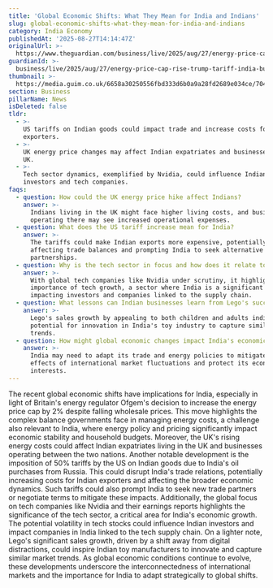 ```yaml
---
title: 'Global Economic Shifts: What They Mean for India and Indians'
slug: global-economic-shifts-what-they-mean-for-india-and-indians
category: India Economy
publishedAt: '2025-08-27T14:14:47Z'
originalUrl: >-
  https://www.theguardian.com/business/live/2025/aug/27/energy-price-cap-rise-trump-tariff-india-business-live-news
guardianId: >-
  business/live/2025/aug/27/energy-price-cap-rise-trump-tariff-india-business-live-news
thumbnail: >-
  https://media.guim.co.uk/6658a30250556fbd333d6b0a9a28fd2689e034ce/704_0_2796_2238/500.jpg
section: Business
pillarName: News
isDeleted: false
tldr:
  - >-
    US tariffs on Indian goods could impact trade and increase costs for Indian
    exporters.
  - >-
    UK energy price changes may affect Indian expatriates and businesses in the
    UK.
  - >-
    Tech sector dynamics, exemplified by Nvidia, could influence Indian
    investors and tech companies.
faqs:
  - question: How could the UK energy price hike affect Indians?
    answer: >-
      Indians living in the UK might face higher living costs, and businesses
      operating there may see increased operational expenses.
  - question: What does the US tariff increase mean for India?
    answer: >-
      The tariffs could make Indian exports more expensive, potentially
      affecting trade balances and prompting India to seek alternative trade
      partnerships.
  - question: Why is the tech sector in focus and how does it relate to India?
    answer: >-
      With global tech companies like Nvidia under scrutiny, it highlights the
      importance of tech growth, a sector where India is a significant player,
      impacting investors and companies linked to the supply chain.
  - question: What lessons can Indian businesses learn from Lego's success?
    answer: >-
      Lego's sales growth by appealing to both children and adults indicates the
      potential for innovation in India's toy industry to capture similar market
      trends.
  - question: How might global economic changes impact India's economic policy?
    answer: >-
      India may need to adapt its trade and energy policies to mitigate the
      effects of international market fluctuations and protect its economic
      interests.
---
```

The recent global economic shifts have implications for India, especially in light of Britain's energy regulator Ofgem's decision to increase the energy price cap by 2% despite falling wholesale prices. This move highlights the complex balance governments face in managing energy costs, a challenge also relevant to India, where energy policy and pricing significantly impact economic stability and household budgets. Moreover, the UK's rising energy costs could affect Indian expatriates living in the UK and businesses operating between the two nations. Another notable development is the imposition of 50% tariffs by the US on Indian goods due to India's oil purchases from Russia. This could disrupt India's trade relations, potentially increasing costs for Indian exporters and affecting the broader economic dynamics. Such tariffs could also prompt India to seek new trade partners or negotiate terms to mitigate these impacts. Additionally, the global focus on tech companies like Nvidia and their earnings reports highlights the significance of the tech sector, a critical area for India's economic growth. The potential volatility in tech stocks could influence Indian investors and impact companies in India linked to the tech supply chain. On a lighter note, Lego's significant sales growth, driven by a shift away from digital distractions, could inspire Indian toy manufacturers to innovate and capture similar market trends. As global economic conditions continue to evolve, these developments underscore the interconnectedness of international markets and the importance for India to adapt strategically to global shifts.
